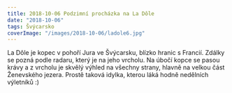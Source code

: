 ```yaml
---
title: 2018-10-06 Podzimní procházka na La Dôle
date: "2018-10-06"
tags: Švýcarsko
coverImage: "/images/2018-10-06/ladole6.jpg"
---
```


La Dôle je kopec v pohoří Jura ve Švýcarsku, blízko hranic s Francií. Zdálky se pozná podle radaru, který je na jeho vrcholu. Na úbočí kopce se pasou krávy a z vrcholu je skvělý výhled na všechny strany, hlavně na velkou část Ženevského jezera. Prostě taková idylka, kterou láká hodně nedělních výletníků :)

<CustomImage
  src="/images/2018-10-06/ladole1.jpg"
  alt="Podzimní procházka na La Dôle"
  size="horizontalLarge"
/>

<CustomImage
  src="/images/2018-10-06/ladole2.jpg"
  alt="Podzimní procházka na La Dôle"
  size="horizontalLarge"
/>

<CustomImage
  src="/images/2018-10-06/ladole3.jpg"
  alt="Podzimní procházka na La Dôle"
  size="horizontalLarge"
/>

<CustomImage
  src="/images/2018-10-06/ladole4.jpg"
  alt="Podzimní procházka na La Dôle"
  size="horizontalLarge"
/>

<CustomImage
  src="/images/2018-10-06/ladole5.jpg"
  alt="Podzimní procházka na La Dôle"
  size="horizontalLarge"
/>

<CustomImage
  src="/images/2018-10-06/ladole6.jpg"
  alt="Podzimní procházka na La Dôle"
  size="horizontalLarge"
/>

